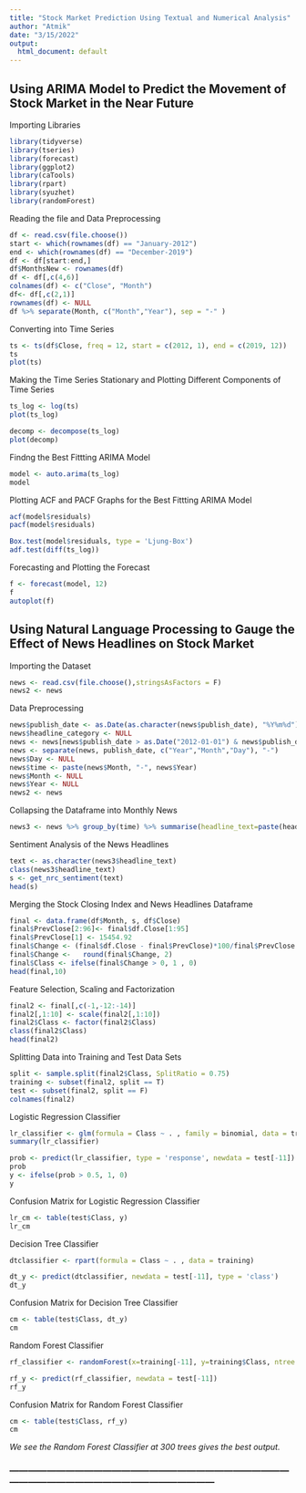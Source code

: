 ---
title: "Stock Market Prediction Using Textual and Numerical Analysis"
author: "Atmik"
date: "3/15/2022"
output:
  html_document: default
---

## Using ARIMA Model to Predict the Movement of Stock Market in the Near Future

Importing Libraries

```{r}
library(tidyverse)
library(tseries)
library(forecast)
library(ggplot2)
library(caTools)
library(rpart)
library(syuzhet)
library(randomForest)
```

Reading the file and Data Preprocessing

```{r}
df <- read.csv(file.choose())
start <- which(rownames(df) == "January-2012")
end <- which(rownames(df) == "December-2019")               
df <- df[start:end,]
df$MonthsNew <- rownames(df)
df <- df[,c(4,6)]
colnames(df) <- c("Close", "Month")
df<- df[,c(2,1)]
rownames(df) <- NULL
df %>% separate(Month, c("Month","Year"), sep = "-" )
```

Converting into Time Series

```{r}
ts <- ts(df$Close, freq = 12, start = c(2012, 1), end = c(2019, 12))
ts
plot(ts)
```

Making the Time Series Stationary and Plotting Different Components of Time Series

```{r}
ts_log <- log(ts)
plot(ts_log)

decomp <- decompose(ts_log)
plot(decomp)
```

Findng the Best Fittting ARIMA Model

```{r}
model <- auto.arima(ts_log)
model
```

Plotting ACF and PACF Graphs for the Best Fittting ARIMA Model

```{r}
acf(model$residuals)
pacf(model$residuals)

Box.test(model$residuals, type = 'Ljung-Box')
adf.test(diff(ts_log))

```

Forecasting and Plotting the Forecast

```{r}
f <- forecast(model, 12)
f
autoplot(f) 
```

## Using Natural Language Processing to Gauge the Effect of News Headlines on Stock Market

Importing the Dataset

```{r}
news <- read.csv(file.choose(),stringsAsFactors = F)
news2 <- news
```

Data Preprocessing

```{r}
news$publish_date <- as.Date(as.character(news$publish_date), "%Y%m%d")
news$headline_category <- NULL
news <- news[news$publish_date > as.Date("2012-01-01") & news$publish_date < as.Date("2019-12-31"),]
news <- separate(news, publish_date, c("Year","Month","Day"), "-")
news$Day <- NULL
news$time <- paste(news$Month, "-", news$Year) 
news$Month <- NULL
news$Year <- NULL
news2 <- news
```

Collapsing the Dataframe into Monthly News

```{r}
news3 <- news %>% group_by(time) %>% summarise(headline_text=paste(headline_text, collapse = " "))
```

Sentiment Analysis of the News Headlines

```{r}
text <- as.character(news3$headline_text)
class(news3$headline_text)
s <- get_nrc_sentiment(text)
head(s)
```

Merging the Stock Closing Index and News Headlines Dataframe

```{r}
final <- data.frame(df$Month, s, df$Close)
final$PrevClose[2:96]<- final$df.Close[1:95]
final$PrevClose[1] <- 15454.92
final$Change <- (final$df.Close - final$PrevClose)*100/final$PrevClose 
final$Change <-   round(final$Change, 2)
final$Class <- ifelse(final$Change > 0, 1 , 0)
head(final,10)
```

Feature Selection, Scaling and Factorization

```{r}
final2 <- final[,c(-1,-12:-14)]
final2[,1:10] <- scale(final2[,1:10])
final2$Class <- factor(final2$Class)
class(final2$Class)
head(final2)
```

Splitting Data into Training and Test Data Sets

```{r}
split <- sample.split(final2$Class, SplitRatio = 0.75)
training <- subset(final2, split == T)
test <- subset(final2, split == F)
colnames(final2)
```

Logistic Regression Classifier

```{r}
lr_classifier <- glm(formula = Class ~ . , family = binomial, data = training )
summary(lr_classifier)

prob <- predict(lr_classifier, type = 'response', newdata = test[-11])
prob
y <- ifelse(prob > 0.5, 1, 0)
y
```

Confusion Matrix for Logistic Regression Classifier

```{r}
lr_cm <- table(test$Class, y)
lr_cm
```

Decision Tree Classifier

```{r}
dtclassifier <- rpart(formula = Class ~ . , data = training)

dt_y <- predict(dtclassifier, newdata = test[-11], type = 'class')
dt_y
```

Confusion Matrix for Decision Tree Classifier

```{r}
cm <- table(test$Class, dt_y)
cm
```

Random Forest Classifier

```{r}
rf_classifier <- randomForest(x=training[-11], y=training$Class, ntree = 300)

rf_y <- predict(rf_classifier, newdata = test[-11])
rf_y

```

Confusion Matrix for Random Forest Classifier

```{r}
cm <- table(test$Class, rf_y)
cm
```

*We see the Random Forest Classifier at 300 trees gives the best output.*

### ------------------------------------------------------------------------------------------------------------------------------------------------------------

